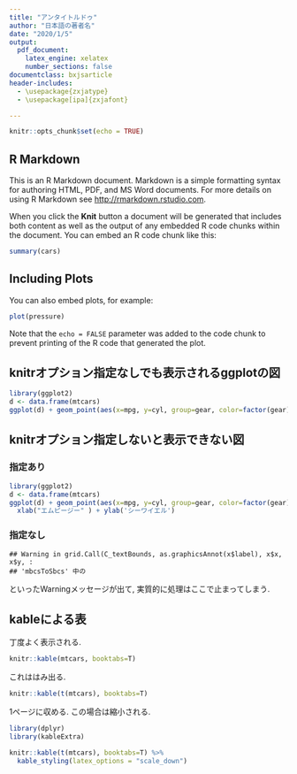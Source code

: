 ```yaml
---
title: "アンタイトルドゥ"
author: "日本語の著者名"
date: "2020/1/5"
output:
  pdf_document: 
    latex_engine: xelatex 
    number_sections: false
documentclass: bxjsarticle
header-includes: 
  - \usepackage{zxjatype} 
  - \usepackage[ipa]{zxjafont}

---
```


```r
knitr::opts_chunk$set(echo = TRUE)
```

## R Markdown

This is an R Markdown document. Markdown is a simple formatting syntax for authoring HTML, PDF, and MS Word documents. For more details on using R Markdown see <http://rmarkdown.rstudio.com>.

When you click the **Knit** button a document will be generated that includes both content as well as the output of any embedded R code chunks within the document. You can embed an R code chunk like this:

```r
summary(cars)
```

## Including Plots

You can also embed plots, for example:

```r
plot(pressure)
```

Note that the `echo = FALSE` parameter was added to the code chunk to prevent printing of the R code that generated the plot.

## knitrオプション指定なしでも表示されるggplotの図

```r
library(ggplot2)
d <- data.frame(mtcars)
ggplot(d) + geom_point(aes(x=mpg, y=cyl, group=gear, color=factor(gear)))
```

## knitrオプション指定しないと表示できない図

### 指定あり

```r
library(ggplot2)
d <- data.frame(mtcars)
ggplot(d) + geom_point(aes(x=mpg, y=cyl, group=gear, color=factor(gear))) +
  xlab("エムピージー" ) + ylab('シーワイエル')

```

### 指定なし

``` 
## Warning in grid.Call(C_textBounds, as.graphicsAnnot(x$label), x$x, x$y, :
## 'mbcsToSbcs' 中の 
```

といったWarningメッセージが出て, 実質的に処理はここで止まってしまう.


<!-- ```{r} -->
<!-- library(ggplot2) -->
<!-- d <- data.frame(mtcars) -->
<!-- ggplot(d) + geom_point(aes(x=mpg, y=cyl, group=gear, color=factor(gear))) + -->
<!--   xlab("エムピージー" ) + ylab('シーワイエル') -->

<!-- ``` -->

## kableによる表

丁度よく表示される.

```r
knitr::kable(mtcars, booktabs=T)
```

これははみ出る.

```r
knitr::kable(t(mtcars), booktabs=T)
```

1ページに収める. この場合は縮小される.

```r
library(dplyr)
library(kableExtra)

knitr::kable(t(mtcars), booktabs=T) %>%
  kable_styling(latex_options = "scale_down")
```
